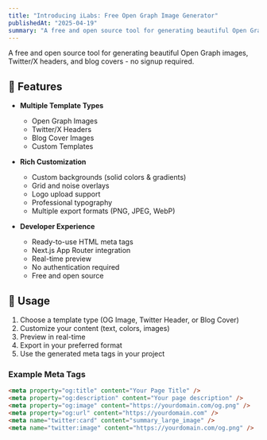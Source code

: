 ```yaml
---
title: "Introducing iLabs: Free Open Graph Image Generator"
publishedAt: "2025-04-19"
summary: "A free and open source tool for generating beautiful Open Graph images, Twitter/X headers, and blog covers - no signup required."
---
```


A free and open source tool for generating beautiful Open Graph images, Twitter/X headers, and blog covers - no signup required.

## 🌟 Features

- **Multiple Template Types**

  - Open Graph Images
  - Twitter/X Headers
  - Blog Cover Images
  - Custom Templates

- **Rich Customization**

  - Custom backgrounds (solid colors & gradients)
  - Grid and noise overlays
  - Logo upload support
  - Professional typography
  - Multiple export formats (PNG, JPEG, WebP)

- **Developer Experience**
  - Ready-to-use HTML meta tags
  - Next.js App Router integration
  - Real-time preview
  - No authentication required
  - Free and open source

## 📖 Usage

1. Choose a template type (OG Image, Twitter Header, or Blog Cover)
2. Customize your content (text, colors, images)
3. Preview in real-time
4. Export in your preferred format
5. Use the generated meta tags in your project

### Example Meta Tags

```html
<meta property="og:title" content="Your Page Title" />
<meta property="og:description" content="Your page description" />
<meta property="og:image" content="https://yourdomain.com/og.png" />
<meta property="og:url" content="https://yourdomain.com" />
<meta name="twitter:card" content="summary_large_image" />
<meta name="twitter:image" content="https://yourdomain.com/og.png" />
```
